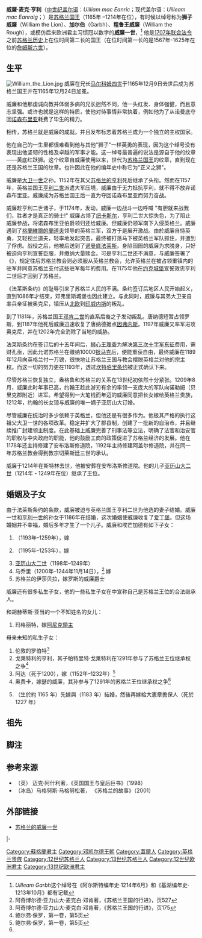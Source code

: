 {{Infobox royalty
| name           = 威廉一世
| succession     = [[苏格兰君主列表|苏格兰国王]]
| image          = 苏格兰国王威廉一世.png
| caption        = 威廉一世的[[印章|印章]]
| reign          = 1165年12月9日 –1214年12月4日
| coronation     =
| predecessor    = [[马尔科姆四世|马尔科姆四世]]
| successor      = [[亚历山大二世_(苏格兰)|亚历山大二世]]
| spouse         = {{link-en|埃芒加德的博蒙特|Ermengarde de Beaumont}}
| issue          = {{link-en|蘇格蘭的瑪格麗特 (肯特伯爵夫人)|Margaret of Scotland, Countess of Kent|肯特伯爵夫人瑪格麗特}}<br>{{link-en|蘇格蘭的伊莎貝拉 (諾福克伯爵夫人)|Isabella of Scotland, Countess of Norfolk|諾福克伯爵夫人伊莎貝拉}}<br>[[亚历山大二世_(苏格兰)|亚历山大二世]]<br>马乔里
| house          = [[鄧凱爾德王朝|鄧凱爾德王朝]]
| father         = [[苏格兰的亨利|苏格兰的亨利]]
| mother         = {{link-en|瓦倫的阿達|Ada de Warenne}}
| birth_date  = 约1143年
| birth_place =[[英格兰|英格兰]][[亨廷登郡|亨廷登郡]][[亨廷顿|亨廷顿]]
| death_date  = {{death date|1214|12|4|df=y}} （71岁）
| death_place = [[斯特林|斯特林]]
| place of burial= {{link-en|安布洛斯修道院|Arbroath Abbey}}
|}}
'''威廉·麦克·亨利'''（[[苏格兰盖尔语|中世纪盖尔语]]：''Uilliam mac Eanric''；现代盖尔语：''Uilleam mac Eanraig''；{{bd|1143年||1214年|12月4日}}）是[[苏格兰君主列表|苏格兰国王]]（1165年 –1214年在位），有时候以绰号称为'''狮子威廉'''（William the Lion）、'''加尔伯'''（Garbh）、'''粗鲁王威廉'''（William the Rough），或模仿后来欧洲君主习惯冠以数字的'''威廉一世'''，<ref name = "Annals">''Uilleam Garbh''这个绰号在《阿尔斯特编年史‧1214年6月》和《基湖编年史‧1213年10月》都有记载</ref> 他是[[1707年联合法令|1707年联合法令]]之前[[苏格兰历史|苏格兰历史]]上在位时间第二长的国王（在位时间第一长的是1567年-1625年在位的[[詹姆斯一世_(英格兰)|詹姆斯六世]]）。

== 生平==
[[Image:William_the_Lion.jpg|thumb]]
威廉在兄长[[马尔科姆四世|马尔科姆四世]]于1165年12月9日去世后成为苏格兰国王并在1165年12月24日加冕。

威廉和他那虔诚向教并体弱多病的兄长迥然不同，他一头红发、身体强健，而且意志坚强。或许也就是这样的特质，使他对待事情非常执着，例如他为了从诺曼底夺回[[诺森布里亚|诺森布里亚]]耗费了毕生的精力。

相传，苏格兰{{link-en|安布洛斯修道院|Arbroath Abbey}}就是威廉的成就。并且发布{{link-en|安布洛斯宣言|Declaration of Arbroath}}标志着苏格兰成为一个独立的主权国家。

他在自己的一生里都很难看到他与其他"狮子"一样英勇的表现，因为这个绰号没有表现出他坚韧的性格及卓越的军事才能。这一绰号最普遍的说法是源自于他的纹章——黄底红跃狮。这个纹章自威廉使用以来，世代为[[苏格兰君主列表|苏格兰国王]]的纹章，直到现在还是苏格兰王国的纹章。也许因此{{link-en|富爾頓的約翰|John of Fordun}}在他的编年史中称它为"正义之狮"。

威廉是[[大卫一世_(苏格兰)|大卫一世]]之孙。1152年在其父[[苏格兰的亨利|苏格兰的亨利]]死后继承了{{link-en|諾森布里亞伯爵|Earl of Northumbria}}头衔。然而在1157年，英格兰国王[[亨利二世_(英格兰)|亨利二世]]派遣大军压境，威廉由于无力抵抗亨利，就不得不放弃诺森布里亚。威廉成为苏格兰国王后一直为夺回诺森布里亚而努力奋战。

威廉趁亨利二世诸子{{link-en|1173年–1174年造反|Revolt of 1173–1174|叛乱}}，于1174年，发动{{link-en|安尼克戰役 (1174)|Battle of Alnwick (1174)|安尼克戰役}}，威廉一边战斗一边呼喊 "有胆就来战我们，胜者才是真正的骑士!" 威廉占领了[[泰恩河畔纽卡斯尔|纽卡斯尔]]，亨利二世大惊失色，为了阻止威廉参战，将诺森布里亚伯爵领归还给威廉。但威廉仍领军南下入侵英格兰。威廉遇到了[[拉內弗·德·格蘭維爾|格蘭維爾的蘭道夫]]领导的英格兰军，双方于是展开激战。由於威廉自恃英勇，又轻视兰道夫，轻率地发起突击，最终被打落马下被英格兰军队抓住，并遭到了俘虏。战役之后，他被后送到了[[诺曼底|诺曼底]][[法莱斯_(卡尔瓦多斯省)|法莱斯]]。身陷囹圄的威廉为求脱身，只好被迫向亨利宣誓臣服，并缴纳大量赎金。可是亨利二世还不满意，与威廉签署了《{{link-en|法萊斯條約|Treaty of Falaise}}》，规定往后苏格兰教会则必须服从英格兰教会，允许英格兰在被占领重镇内的驻军并同意苏格兰支付这些驻军每年的费用。在1175年他在[[约克城堡|约克城堡]]宣誓效忠亨利二世后才回到了苏格兰。

《法莱斯条约》的耻辱引来了苏格兰人民的不满。条约签订后{{link-en|加洛韋|Galloway}}地区人民开始起义，直到1086年才结束，邓弗里斯城堡也因此建立。与此同时，威廉与其弟大卫亲自率兵亲征被奥克尼，镇压{{link-en|奥克尼伯爵|Earl of Orkney}}从[[斯堪的纳维亚|北欧]]到[[印威内斯|印威内斯]]的叛乱。

到了1181年，苏格兰国王[[邓肯二世|邓肯二世]]的直系后裔{{link-en|麥克威廉|Meic Uilleim}}之子{{link-en|唐纳德|Meic Uilleim#Domnall mac Uilleim}}发动叛乱。唐纳德短暂占领罗斯，到1187年他死后威廉迅速收复了唐纳德据点[[因弗内斯|因弗内斯]]。1197年威廉又率军进攻奥克尼，并在1202年完全消除了当地的威胁。

法莱斯条约在签订后的十五年间后，[[理查一世_(英格兰)|狮心王理查]]为解决[[第三次十字军东征|第三次十字军东征]]费用，需财孔亟，因此允诺苏格兰在缴纳10000[[马克_(古币)|银马克]]后，便能重获自由，最终威廉在1189年12月向英格兰付一万镑，很快地让苏格兰王国与教会摆脱英格兰对他的宗主权。而这一切的努力更在1193年，透过[[坎特伯里条约|坎特伯里条约]]被正式确认下来。

尽管苏格兰恢复独立，盎格鲁和苏格兰的关系在13世纪初依然十分紧张。1209年8月，威廉此时年事已高，约翰王趁此游刃有余的率领一支庞大的军队向诺勒姆（贝里克郡附近）进军。希望得到一大笔钱而年迈的威廉同意把长女嫁给英格兰贵族，1212年，约翰的长女琼与威廉的唯一嫡子亚历山大订婚。

尽管威廉在统治时多少依赖于英格兰，但他还是有很多作为。他极其严格的执行这祖父大卫一世的各项改革。稳定并扩大了郡县制，创建了一批新的自治市，并且继续推广封建领主制度。在此基础上威廉完善了刑事法等立法，明确了法官和治安官的职权与中央政府的职能，他的鼓励工商的政策促进了苏格兰经济的发展。他在1178年还主持修建了安布洛斯修道院，1192年主持修建阿盖尔修道院，并在同一年苏格兰教会得到教宗切莱斯廷三世的承认。

威廉于1214年在斯特林去世，他被安葬在安布洛斯修道院。他的儿子[[亚历山大二世_(苏格兰)|亚历山大二世]]（1214年 - 1249年在位）继承了王位。

== 婚姻及子女==
由于法莱斯条约的条款，威廉被迫与英格兰国王亨利二世为他选的妻子结婚。威廉一世和[[亨利一世_(英格兰)|亨利一世]]的孙女{{link-en|埃芒加德的博蒙特|Ermengarde de Beaumont}}于1186年在{{link-en|伍德斯托克宮|Woodstock Palace}}结婚，这次婚姻使威廉收复了[[爱丁堡|爱丁堡]]。但这场婚姻并不幸福，婚后多年才生了一个儿子。威廉和埃芒加德有如下子女：
# {{link-en|蘇格蘭的瑪格麗特 (肯特伯爵夫人)|Margaret of Scotland, Countess of Kent|肯特伯爵夫人瑪格麗特}}（1193年–1259年），嫁{{link-en|第一代肯特伯爵巴勒的休伯特|Hubert de Burgh, 1st Earl of Kent}}
# {{link-en|蘇格蘭的伊莎貝拉 (諾福克伯爵夫人)|Isabella of Scotland, Countess of Norfolk|諾福克伯爵夫人伊莎貝拉}}（1195年–1253年），嫁{{link-en|第四代福克伯爵羅傑·比戈德|Roger Bigod, 4th Earl of Norfolk}}
# [[亚历山大二世_(苏格兰)|亚历山大二世]]（1198年–1249年）
# 马乔里（1200年–1244年11月14日），<ref>阿奇博尔德·亚力山大·麦克白·邓肯著，《苏格兰王国的行进》，页527</ref> 嫁{{link-en|第四代彭布羅克伯爵吉爾伯特·馬歇爾|Gilbert Marshal, 4th Earl of Pembroke}}
# 苏格兰的伊莎贝拉，嫁罗斯的威廉爵士

威廉还有很多私生子女，他的一些私生子女在{{link-en|蘇格蘭王位繼承權之爭|Competitors for the Crown of Scotland}}中宣称自己是苏格兰王位的合法继承人。


和胡赫蒂斯·亚当的一个不知姓名的女儿：
# 玛格丽特，嫁[[阿尼克城堡|阿尼克領主]]{{link-en|韋西的尤斯塔斯|Eustace de Vesci}} 

母亲未知的私生子女：
# 伦敦的罗伯特<ref>阿奇博尔德·亚力山大·麦克白·邓肯著，《苏格兰王国的行进》，页175</ref>
# 戈莱特利的亨利，其子帕特里特·戈莱特利在1291年参与了苏格兰王位继承权之争<ref name="Balfour Paul, Vol. I, p.5">鲍尔弗·保罗，第一卷，第5页</ref>
# 阿达（死于1200），嫁{{link-en|帕特里克一世 (鄧巴伯爵)|Patrick I, Earl of Dunbar|鄧巴伯爵帕特里克一世}}（1152年–1232年）<ref name="Balfour Paul, Vol. I, p.5">鲍尔弗·保罗，第一卷，第5页</ref>
# 奥费卡，嫁瑟的威廉，其孙{{link-en|曼德維爾的羅傑|Roger de Mandeville}}参与了1291年的苏格兰王位继承权之争<ref name="Balfour Paul, Vol. I, p.5" />
#{{link-en|伊莎貝拉·麥克威廉|Isabella Mac William}}（生於約 1165 年）先嫁與{{link-en|布魯斯的羅伯特三世|Robert de Brus, 2nd Lord of Annandale#Robert III de Brus}}（1183 年）結婚，然後再嫁給大憲章擔保人{{link-en|羅斯的羅伯特|Robert de Ros (died 1227)}}（死於 1227 年）

== 祖先 ==
{{Ahnentafel top|width=100%}}
{{Ahnentafel-compact5|align=center
|style=font-size: 90%; line-height: 110%;
|border=1
|boxstyle=padding-top: 0; padding-bottom: 0;
|boxstyle_1=background-color: #fcc;
|boxstyle_2=background-color: #fb9;
|boxstyle_3=background-color: #ffc;
|boxstyle_4=background-color: #bfc;
|boxstyle_5=background-color: #9fe;
|1= 1. '''苏格兰的威廉一世 '''
|2= 2. [[苏格兰的亨利|诺森布里亚伯爵亨利]]
|3= 3. [[瓦伦的阿达|瓦伦的阿达]]
|4= 4. [[大卫一世|苏格兰的大卫一世]]
|5= 5. [[第二代亨廷顿伯爵夫人玛蒂尔达|亨廷顿伯爵夫人玛蒂尔达]]
|6= 6. [[第二代萨里伯爵瓦伦的威廉|第二代萨里伯爵瓦伦的威廉]]
|7= 7. [[韦尔芒杜瓦的伊丽莎白|韦尔芒杜瓦的伊丽莎白]]
|8= 8. [[马尔科姆三世|苏格兰的马尔科姆三世]]
|9= 9. [[苏格兰的圣玛格丽特|苏格兰的圣玛格丽特]]
|10= 10. [[诺森比亚伯爵瓦尔塞奥夫二世|诺森比亚伯爵瓦尔塞奥夫二世]]
|11= 11. [[伦斯的朱迪斯|伦斯的朱迪斯]]
|12= 12. [[第一代萨里伯爵瓦伦的威廉|第一代萨里伯爵瓦伦的威廉]]
|13= 13. [[萨里伯爵格卓德|萨里伯爵格卓德]]
|14= 14. [[休一世_(韦尔芒杜瓦)|韦尔芒杜瓦的休一世]]
|15= 15. [[韦尔芒杜瓦伯爵夫人阿德莱德|韦尔芒杜瓦伯爵夫人阿德莱德]]
|16= 16. [[邓肯一世|苏格兰的邓肯一世]]
|17= 17. 蘇珊
|18= 18. [[流亡者爱德华|流亡者爱德华]]
|19= 19. [[阿加莎_(流亡者爱德华之妻)|阿加莎]]
|20= 20. [[诺森比亚伯爵西瓦德|诺森比亚伯爵西瓦德]]
|21= 21. 贝尔尼卡的愛爾弗列德
|22= 22. [[朗斯伯爵兰伯特二世|朗斯伯爵兰伯特二世]]
|23= 23. [[诺曼底的阿德莱德|诺曼底的阿德莱德]]
|24= 24. [[罗杜夫二世·瓦伦|罗杜夫二世·瓦伦]]
|25= 25. 艾玛
|28= 28. [[亨利一世_(法兰西)|法兰西的亨利一世]]
|29= 29. [[基辅的安妮|基辅的安妮]]
|30= 30. [[韦尔芒杜瓦伯爵赫伯特四世|韦尔芒杜瓦伯爵赫伯特四世]]
|31= 31. 瓦卢瓦的阿黛尔
}}
{{ahnentafel bottom}}

== 脚注 ==
{{Reflist}}

== 参考来源 ==
* （英） 迈克·阿什利著，《英国国王与皇后巨书》（1998）
* （冰岛）马格努斯·马格努松著， 《苏格兰的故事》（2001）

== 外部链接 ==
{{commonscat|William I of Scotland}}
* [http://skyelander.orgfree.com/thelion.html 苏格兰的威廉一世] {{Wayback|url=http://skyelander.orgfree.com/thelion.html |date=20200225200845 }}

{{S-start}}
{{s-hou|[[邓凯尔德王朝|邓凯尔德王朝]]||约1142年|1214年|12月4日||name=威廉一世}}
{{s-reg|}}
{{s-bef|rows=1|before=[[马尔科姆四世|马尔科姆四世]]}}
{{s-ttl|title=[[苏格兰君主列表|苏格兰国王]]|years=1165年–1214年}}
{{s-aft|rows=1|after=[[亚历山大二世_(苏格兰)|亚历山大二世]]}}
{{s-roy|sc}}
{{s-bef|before=[[马尔科姆四世|马尔科姆]]}}
{{s-ttl|title=[[苏格兰王位继承人列表|苏格兰王位继承人]]'''<br />''或作为[[假定继承人|假定继承人]]''|years=1153年5月27日 – 1165年12月9日}}
{{s-aft|after=[[大衛_(亨廷登伯爵)|大衛]]}}
{{s-reg|en}}
{{s-bef|rows=1|before=[[苏格兰的亨利|亨利一世]]}}
{{s-ttl|title=[[诺森布里亚伯爵|诺森布里亚伯爵]]|years=1152年–1157年}}
{{s-aft|rows=1|after=[[亨利二世_(英格兰)|亨利二世]]}}
|-
{{s-bef|rows=1|before=[[马尔科姆四世|马尔科姆]]}}
{{s-ttl|title=[[亨廷顿伯爵|亨廷顿伯爵]]|years=1165年–1174年}}
{{s-aft|rows=1|after={{link-en|第七代亨廷頓和諾森布里亞伯爵聖利茲的西蒙三世|Simon III de Senlis|西蒙三世}}}}
{{S-end}}

{{苏格兰君主}}
{{亨廷頓伯爵}}
{{Authority control}}
{{DEFAULTSORT:Lion, William The}}
[[Category:蘇格蘭君主|Category:蘇格蘭君主]]
[[Category:邓凯尔德王朝|Category:邓凯尔德王朝]]
[[Category:蓋爾人|Category:蓋爾人]]
[[Category:英格兰贵族|Category:英格兰贵族]]
[[Category:12世纪苏格兰人|Category:12世纪苏格兰人]]
[[Category:13世纪苏格兰人|Category:13世纪苏格兰人]]
[[Category:12世纪欧洲君主|Category:12世纪欧洲君主]]
[[Category:13世纪欧洲君主|Category:13世纪欧洲君主]]